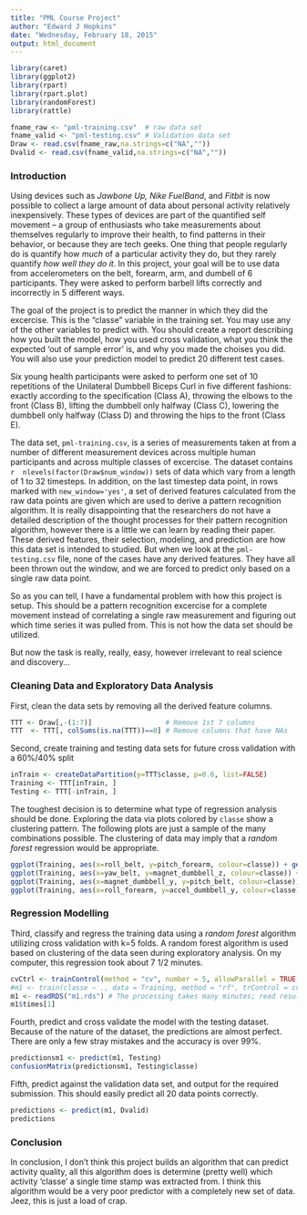 ```yaml
---
title: "PML Course Project"
author: "Edward J Hopkins"
date: "Wednesday, February 18, 2015"
output: html_document
---
```

```r
library(caret)
library(ggplot2)
library(rpart)
library(rpart.plot)
library(randomForest)
library(rattle)

fname_raw <- "pml-training.csv"  # raw data set
fname_valid <- "pml-testing.csv" # Validation data set
Draw <- read.csv(fname_raw,na.strings=c("NA",""))
Dvalid <- read.csv(fname_valid,na.strings=c("NA",""))
```

### Introduction
Using devices such as *Jawbone Up, Nike FuelBand*, and *Fitbit* is now possible to collect a large amount of data about personal activity relatively inexpensively. These types of devices are part of the quantified self movement -- a group of enthusiasts who take measurements about themselves regularly to improve their health, to find patterns in their behavior, or because they are tech geeks. One thing that people regularly do is quantify how *much* of a particular activity they do, but they rarely quantify *how well they do it*. In this project, your goal will be to use data from accelerometers on the belt, forearm, arm, and dumbell of 6 participants. They were asked to perform barbell lifts correctly and incorrectly in 5 different ways.

The goal of the project is to predict the manner in which they did the excercise. This is the "classe" variable in the training set. You may use any of the other variables to predict with. You should create a report describing how you built the model, how you used cross validation, what you think the expected 'out of sample error' is, and why you made the choises you did. You will also use your prediction model to predict 20 different test cases.

Six young health participants were asked to perform one set of 10 repetitions of the Unilateral Dumbbell Biceps Curl in five different fashions: exactly according to the specification (Class A), throwing the elbows to the front (Class B), lifting the dumbbell only halfway (Class C), lowering the dumbbell only halfway (Class D) and throwing the hips to the front (Class E).

The data set, `pml-training.csv`, is a series of measurements taken at from a number of different measurement devices across multiple human participants and across multiple classes of excercise.  The dataset contains `r  nlevels(factor(Draw$num_window))` sets of data which vary from a length of 1 to 32 timesteps. In addition, on the last timestep data point, in rows marked with `new_window='yes'`, a set of derived features calculated from the raw data points are given which are used to derive a pattern recognition algorithm. It is really disappointing that the researchers do not have a detailed description of the thought processes for their pattern recognition algorithm, however there is a little we can learn by reading their paper. These derived features, their selection, modeling, and prediction are how this data set is intended to studied. But when we look at the `pml-testing.csv` file, none of the cases have any derived features. They have all been thrown out the window, and we are forced to predict only based on a single raw data point.

So as you can tell, I have a fundamental problem with how this project is setup.  This should be a pattern recognition excercise for a complete movement instead of correlating a single raw measurement and figuring out which time series it was pulled from.  This is not how the data set should be utilized.

But now the task is really, really, easy, however irrelevant to real science and discovery...

### Cleaning Data and Exploratory Data Analysis

First, clean the data sets by removing all the derived feature columns.
```r
TTT <- Draw[,-(1:7)]                  # Remove 1st 7 columns
TTT  <- TTT[, colSums(is.na(TTT))==0] # Remove columns that have NAs
```
Second, create training and testing data sets for future cross validation with a 60%/40% split
```r
inTrain <- createDataPartition(y=TTT$classe, p=0.6, list=FALSE)
Training <- TTT[inTrain, ]
Testing <- TTT[-inTrain, ]
```

The toughest decision is to determine what type of regression analysis should be done. Exploring the data via plots colored by `classe ` show a clustering pattern. The following plots are just a sample of the many combinations possible.  The clustering of data may imply that a *random forest* regression would be appropriate.

```r
ggplot(Training, aes(x=roll_belt, y=pitch_forearm, colour=classe)) + geom_point()
ggplot(Training, aes(x=yaw_belt, y=magnet_dumbbell_z, colour=classe)) + geom_point()
ggplot(Training, aes(x=magnet_dumbbell_y, y=pitch_belt, colour=classe)) + geom_point()
ggplot(Training, aes(x=roll_forearm, y=accel_dumbbell_y, colour=classe)) + geom_point()
```

### Regression Modelling  

Third, classify and regress the training data using a *random forest* algorithm utilizing cross validation with k=5 folds. A random forest algorithm is used based on clustering of the data seen during exploratory analysis. On my computer, this regression took about 7 1/2 minutes.
```r
cvCtrl <- trainControl(method = "cv", number = 5, allowParallel = TRUE, verboseIter = TRUE)
#m1 <- train(classe ~ ., data = Training, method = "rf", trControl = cvCtrl)
m1 <- readRDS("m1.rds") # The processing takes many minutes; read results from previously saved file 
m1$times[1]
```

Fourth, predict and cross validate the model with the testing dataset. Because of the nature of the dataset, the predictions are almost perfect. There are only a few stray mistakes and the accuracy is over 99%.
```r
predictionsm1 <- predict(m1, Testing)
confusionMatrix(predictionsm1, Testing$classe)
```

Fifth, predict against the validation data set, and output for the required submission. This should easily predict all 20 data points correctly.
```r
predictions <- predict(m1, Dvalid)
predictions
```
### Conclusion
In conclusion, I don't think this project builds an algorithm that can predict activity quality, all this algorithm does is determine (pretty well) which activity 'classe' a single time stamp was extracted from. I think this algorithm would be a very poor predictor with a completely new set of data. Jeez, this is just a load of crap.